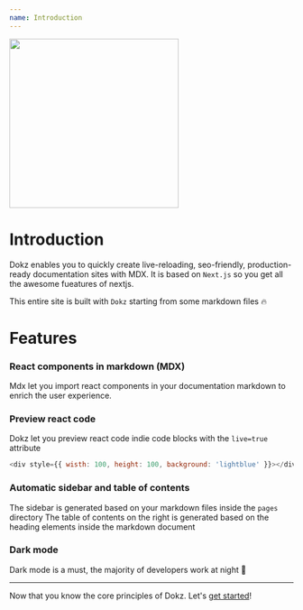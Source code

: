 ```yaml
---
name: Introduction
---
```



<Image my='40px' mx='auto' src='/logo_full.svg' width='300px' />

# Introduction

Dokz enables you to quickly create live-reloading, seo-friendly, production-ready documentation sites with MDX.
It is based on `Next.js` so you get all the awesome fueatures of nextjs.

This entire site is built with `Dokz` starting from some markdown files 🔥

# Features

### React components in markdown (MDX)

Mdx let you import react components in your documentation markdown to enrich the user experience.

### Preview react code

Dokz let you preview react code indie code blocks with the `live=true` attribute

```js live=true
<div style={{ wisth: 100, height: 100, background: 'lightblue' }}></div>
```

### Automatic sidebar and table of contents

The sidebar is generated based on your markdown files inside the `pages` directory
The table of contents on the right is generated based on the heading elements inside the markdown document

### Dark mode

Dark mode is a must, the majority of developers work at night 🌙

---

Now that you know the core principles of Dokz. Let's [get started](/docs/getting-started)!
